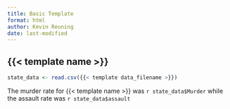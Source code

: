 ```yaml
---
title: Basic Template
format: html
author: Kevin Reuning
date: last-modified
---
```


## {{< template name >}}


```r
state_data <- read.csv({{< template data_filename >}})
```

The murder rate for {{< template name >}} was `r state_data$Murder` while the assault rate was `r state_data$assault`